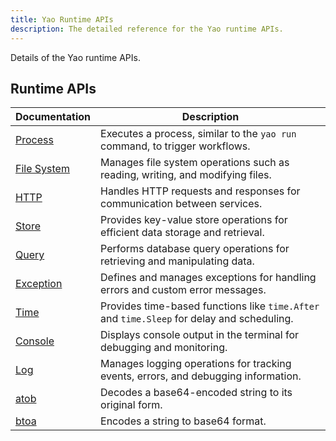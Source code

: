 ```yaml
---
title: Yao Runtime APIs
description: The detailed reference for the Yao runtime APIs.
---
```


Details of the Yao runtime APIs.

## Runtime APIs

| Documentation                         | Description                                                                                |
| ------------------------------------- | ------------------------------------------------------------------------------------------ |
| [Process](yao-runtime/process)        | Executes a process, similar to the `yao run` command, to trigger workflows.                |
| [File System](yao-runtime/filesystem) | Manages file system operations such as reading, writing, and modifying files.              |
| [HTTP](yao-runtime/http)              | Handles HTTP requests and responses for communication between services.                    |
| [Store](yao-runtime/store)            | Provides key-value store operations for efficient data storage and retrieval.              |
| [Query](yao-runtime/query)            | Performs database query operations for retrieving and manipulating data.                   |
| [Exception](yao-runtime/exception)    | Defines and manages exceptions for handling errors and custom error messages.              |
| [Time](yao-runtime/time)              | Provides time-based functions like `time.After` and `time.Sleep` for delay and scheduling. |
| [Console](yao-runtime/console)        | Displays console output in the terminal for debugging and monitoring.                      |
| [Log](yao-runtime/log)                | Manages logging operations for tracking events, errors, and debugging information.         |
| [atob](yao-runtime/atob)              | Decodes a base64-encoded string to its original form.                                      |
| [btoa](yao-runtime/btoa)              | Encodes a string to base64 format.                                                         |
